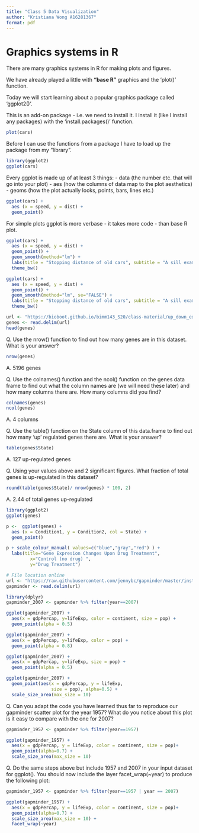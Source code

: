 ```yaml
---
title: "Class 5 Data Visualization"
author: "Kristiana Wong A16281367"
format: pdf
---
```


# Graphics systems in R

There are many graphics systems in R for making plots and figures.

We have already played a little with **"base R"** graphics and the 'plot()' function.

Today we will start learning about a popular graphics package called 'ggplot2()'.

This is an add-on package - i.e. we need to install it. I install it (like I install any packages) with the 'install.packages()' function.

```r
plot(cars)
```

Before I can use the functions from a package I have to load up the package from my "library".

```r
library(ggplot2)
ggplot(cars)
```

Every ggplot is made up of at least 3 things:
- data (the number etc. that will go into your plot)
- aes (how the columns of data map to the plot aesthetics)
- geoms (how the plot actually looks, points, bars, lines etc.)


```r
ggplot(cars) +
  aes (x = speed, y = dist) + 
  geom_point()
```

For simple plots ggplot is more verbase - it takes more code - than base R plot.
```r
ggplot(cars) +
  aes (x = speed, y = dist) + 
  geom_point() +
  geom_smooth(method="lm") +
  labs(title = "Stopping distance of old cars", subtitle = "A sill example plot") +
  theme_bw()
```

```r
ggplot(cars) +
  aes (x = speed, y = dist) + 
  geom_point() +
  geom_smooth(method="lm", se="FALSE") +
  labs(title = "Stopping distance of old cars", subtitle = "A sill example plot") +
  theme_bw()
```

```r
url <- "https://bioboot.github.io/bimm143_S20/class-material/up_down_expression.txt"
genes <- read.delim(url)
head(genes)
```

Q. Use the nrow() function to find out how many genes are in this dataset. What is your answer? 
```r
nrow(genes)
```
A. 5196 genes

Q. Use the colnames() function and the ncol() function on the genes data frame to find out what the column names are (we will need these later) and how many columns there are. How many columns did you find? 
```r
colnames(genes)
ncol(genes)
```
A. 4 columns

Q. Use the table() function on the State column of this data.frame to find out how many ‘up’ regulated genes there are. What is your answer? 
```r
table(genes$State)
```
A. 127 up-regulated genes

Q. Using your values above and 2 significant figures. What fraction of total genes is up-regulated in this dataset? 
```r
round(table(genes$State)/ nrow(genes) * 100, 2)
```
A. 2.44 of total genes up-regulated

```r
library(ggplot2)
ggplot(genes)
```

```r
p <-  ggplot(genes) +
  aes (x = Condition1, y = Condition2, col = State) + 
  geom_point()
```

```r
p + scale_colour_manual( values=c("blue","gray","red") ) +
  labs(title="Gene Expresion Changes Upon Drug Treatment",
         x="Control (no drug) ",
         y="Drug Treatment")
```


```r
# File location online
url <- "https://raw.githubusercontent.com/jennybc/gapminder/master/inst/extdata/gapminder.tsv"
gapminder <- read.delim(url)
```

```r
library(dplyr)
gapminder_2007 <- gapminder %>% filter(year==2007)
```

```r
ggplot(gapminder_2007) +
  aes(x = gdpPercap, y=lifeExp, color = continent, size = pop) +
  geom_point(alpha = 0.5)
```

```r
ggplot(gapminder_2007) +
  aes(x = gdpPercap, y=lifeExp, color = pop) +
  geom_point(alpha = 0.8)
```

```r
ggplot(gapminder_2007) +
  aes(x = gdpPercap, y=lifeExp, size = pop) +
  geom_point(alpha = 0.5)
```

```r
ggplot(gapminder_2007) + 
  geom_point(aes(x = gdpPercap, y = lifeExp,
                 size = pop), alpha=0.5) + 
  scale_size_area(max_size = 10)
```

Q. Can you adapt the code you have learned thus far to reproduce our gapminder scatter plot for the year 1957? What do you notice about this plot is it easy to compare with the one for 2007?
```r
gapminder_1957 <- gapminder %>% filter(year==1957)

ggplot(gapminder_1957) + 
  aes(x = gdpPercap, y = lifeExp, color = continent, size = pop)+
  geom_point(alpha=0.7) +
  scale_size_area(max_size = 10)
```


Q. Do the same steps above but include 1957 and 2007 in your input dataset for ggplot(). You should now include the layer facet_wrap(~year) to produce the following plot:
```r
gapminder_1957 <- gapminder %>% filter(year==1957 | year == 2007)

ggplot(gapminder_1957) + 
  aes(x = gdpPercap, y = lifeExp, color = continent, size = pop)+
  geom_point(alpha=0.7) +
  scale_size_area(max_size = 10) +
  facet_wrap(~year)
```

